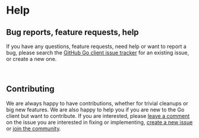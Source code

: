 
# Help

## Bug reports, feature requests, help

If you have any questions, feature requests, need help or want to report a bug, please search the [GitHub Go client issue tracker](https://github.com/gooferOrm/goofer/issues) for an existing issue, or create a new one.

<br />

<Cards className="flex flex-wrap">
	<Cards.Card
		href="https://github.com/gooferOrm/goofer/issues"
		target="_blank"
		icon={""}
		title={"GitHub issue tracker"}
		arrow={true}
	/>
	<Cards.Card
		href="community"
		icon={""}
		title={"Us goofers"}
		arrow={true}
	/>
	
</Cards>

## Contributing

We are always happy to have contributions, whether for trivial cleanups or big new features. We are also happy to help you if you are new to the Go client but want to contribute. If you are interested, please [leave a comment](https://github.com/gooferOrm/goofer/issues) on the issue you are interested in fixing or implementing, [create a new issue](https://github.com/gooferOrm/goofer/issues/new) or [join the community](community).
